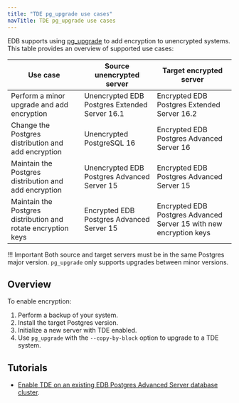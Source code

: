 ```yaml
---
title: "TDE pg_upgrade use cases"
navTitle: TDE pg_upgrade use cases
---
```


EDB supports using [pg_upgrade](/tde/latest/pg_upgrade_arguments/) to add encryption to unencrypted systems. 
This table provides an overview of supported use cases: 

| Use case                                                      | Source unencrypted server                     | Target encrypted server                                            |
|---------------------------------------------------------------|-----------------------------------------------|--------------------------------------------------------------------|
| Perform a minor upgrade and add encryption                    | Unencrypted EDB Postgres Extended Server 16.1 | Encrypted EDB Postgres Extended Server 16.2                        |
| Change the Postgres distribution and add encryption           | Unencrypted PostgreSQL 16                     | Encrypted EDB Postgres Advanced Server 16                          |
| Maintain the Postgres distribution and add encryption         | Unencrypted EDB Postgres Advanced Server 15   | Encrypted EDB Postgres Advanced Server 15                          |
| Maintain the Postgres distribution and rotate encryption keys | Encrypted EDB Postgres Advanced Server 15     | Encrypted EDB Postgres Advanced Server 15 with new encryption keys |

!!! Important
    Both source and target servers must be in the same Postgres major version. `pg_upgrade` only supports upgrades between minor versions.

## Overview 

To enable encryption:

1. Perform a backup of your system. 
1. Install the target Postgres version. 
1. Initialize a new server with TDE enabled. 
1. Use `pg_upgrade` with the `--copy-by-block` option to upgrade to a TDE system.

## Tutorials 

* [Enable TDE on an existing EDB Postgres Advanced Server database cluster](/tde/latest/enabling_tde_epas).